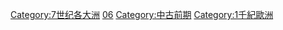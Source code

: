 [[Category:7世纪各大洲|Category:7世纪各大洲]]
[[Category:各世紀歐洲|06]]
[[Category:中古前期|Category:中古前期]]
[[Category:1千紀歐洲|Category:1千紀歐洲]]